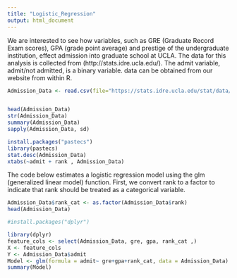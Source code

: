 ---
title: "Logistic_Regression"
output: html_document
---
We are interested to see how variables, such as GRE (Graduate Record Exam scores), GPA (grade point average) and prestige of the undergraduate institution, effect admission into graduate school at UCLA. The data for this analysis is collected from (http://stats.idre.ucla.edu/). The admit variable, admit/not admitted, is a binary variable. data can be obtained from our website from within R.

```{r}
Admission_Data <- read.csv(file="https://stats.idre.ucla.edu/stat/data/binary.csv", sep = ",")


head(Admission_Data)
str(Admission_Data)
summary(Admission_Data)
sapply(Admission_Data, sd)
```



```{r}
install.packages("pastecs")
library(pastecs)
stat.desc(Admission_Data)
xtabs(~admit + rank , Admission_Data)

```

The code below estimates a logistic regression model using the glm (generalized linear model) function. First, we convert rank to a factor to indicate that rank should be treated as a categorical variable.

```{r}
Admission_Data$rank_cat <- as.factor(Admission_Data$rank)
head(Admission_Data)

#install.packages("dplyr")

library(dplyr)
feature_cols <- select(Admission_Data, gre, gpa, rank_cat ,)
X <- feature_cols
Y <- Admission_Data$admit
Model <- glm(formula = admit~ gre+gpa+rank_cat, data = Admission_Data)
summary(Model)
```




